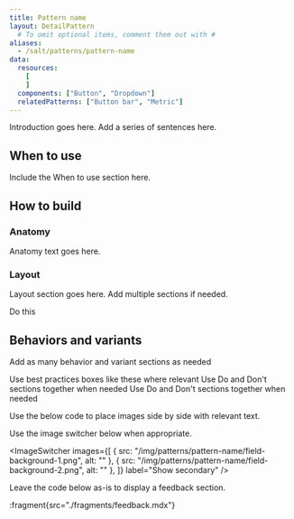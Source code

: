 ```yaml
---
title: Pattern name
layout: DetailPattern
  # To omit optional items, comment them out with #
aliases:
  - /salt/patterns/pattern-name
data:
  resources:
    [
    ]
  components: ["Button", "Dropdown"]
  relatedPatterns: ["Button bar", "Metric"]
---
```


Introduction goes here. Add a series of sentences here.

## When to use

Include the When to use section here.

## How to build

### Anatomy

Anatomy text goes here.

### Layout

Layout section goes here. Add multiple sections if needed.

<ExampleContainer type="positive" customPillText="Best practices">
Do this
</ExampleContainer>

## Behaviors and variants

Add as many behavior and variant sections as needed

<ExampleContainer type="positive" customPillText="Best practices">
Use best practices boxes like these where relevant
</ExampleContainer>

<ExampleContainer type="positive">
Use Do and Don't sections together when needed
</ExampleContainer>

<ExampleContainer type="negative">
Use Do and Don't sections together when needed
</ExampleContainer>

Use the below code to place images side by side with relevant text.

Use the image switcher below when appropriate.

<ImageSwitcher
  images={[
    { src: "/img/patterns/pattern-name/field-background-1.png", alt: "" },
    { src: "/img/patterns/pattern-name/field-background-2.png", alt: "" },
  ]}
  label="Show secondary"
/>

Leave the code below as-is to display a feedback section.

:fragment{src="./fragments/feedback.mdx"}
